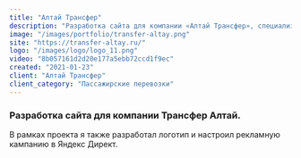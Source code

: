 ```yaml
---
title: "Алтай Трансфер"
description: "Разработка сайта для компании «Алтай Трансфер», специализирующейся на пассажирских перевозках. Удобный интерфейс, онлайн-бронирование и актуальная информация для клиентов."
image: "/images/portfolio/transfer-altay.png"
site: "https://transfer-altay.ru/"
logo: "/images/logo/logo_11.png"
video: "8b057161d2d20e177a5ebb72ccd1f9ec"
created: "2021-01-23"
client: "Алтай Трансфер"
client_category: "Пассажирские перевозки"
---
```


### Разработка сайта для компании Трансфер Алтай.

В рамках проекта я также разработал логотип и настроил рекламную кампанию в Яндекс Директ.

